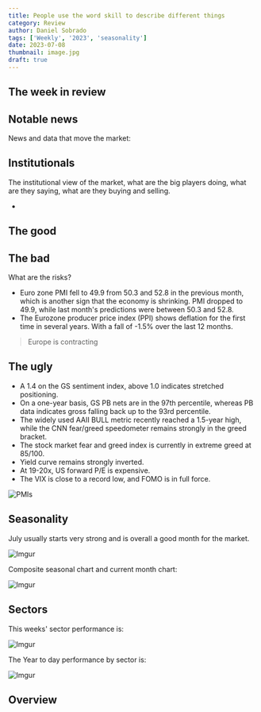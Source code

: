 ```yaml
---
title: People use the word skill to describe different things
category: Review
author: Daniel Sobrado
tags: ['Weekly', '2023', 'seasonality']
date: 2023-07-08
thumbnail: image.jpg
draft: true
---
```


## The week in review


## Notable news

News and data that move the market:


## Institutionals

The institutional view of the market, what are the big players doing, what are they saying, what are they buying and selling.

* 

## The good


## The bad

What are the risks?

* Euro zone PMI fell to 49.9 from 50.3 and 52.8 in the previous month, which is another sign that the economy is shrinking. PMI dropped to 49.9, while last month's predictions were between 50.3 and 52.8.
* The Eurozone producer price index (PPI) shows deflation for the first time in several years. With a fall of -1.5% over the last 12 months.
> Europe is contracting

## The ugly

* A 1.4 on the GS sentiment index, above 1.0 indicates stretched positioning.
* On a one-year basis, GS PB nets are in the 97th percentile, whereas PB data indicates gross falling back up to the 93rd percentile.
* The widely used AAII BULL metric recently reached a 1.5-year high, while the CNN fear/greed speedometer remains strongly in the greed bracket.
* The stock market fear and greed index is currently in extreme greed at 85/100.
* Yield curve remains strongly inverted.
* At 19-20x, US forward P/E is expensive.
* The VIX is close to a record low, and FOMO is in full force.

![PMIs](https://i.imgur.com/mhQcgSg.png)

## Seasonality

July usually starts very strong and is overall a good month for the market. 

![Imgur](https://i.imgur.com/QqZTOcn.png)

Composite seasonal chart and current month chart:

![Imgur](https://i.imgur.com/27LAIXj.png)


## Sectors

This weeks' sector performance is:

![Imgur](https://i.imgur.com/Qgtk2Ig.png)

The Year to day performance by sector is:

![Imgur](https://i.imgur.com/NeOPtJx.png)

## Overview



